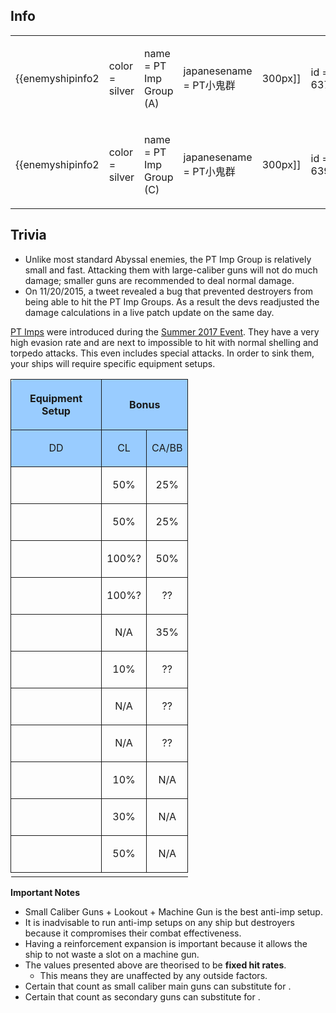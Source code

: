 ==Info==
{|
|-
| valign="top" |
{{enemyshipinfo2 
|color = silver
|name = PT Imp Group (A)
|japanesename = PT小鬼群
|image = [[File:Patrol_Boat_Imp_Group.png|300px]]
|id = 637
|class = Abyssal
|type = Patrol Torpedo Boat
|hp = 9
|firepower = 9
|armor = 19
|torpedo = 88
|evasion = 
|AA = 18
|aircraft = 0
|ASW = 
|LOS = 
|luck = 
|speed = Fast
|range = Short
|slot = 
|slot1= 22inch Torpedo Mk.II 
|slot2= 
|slot3= -
|slot4= -
|space1= 0
|space2= 0
|space3= -
|space4= - 
}}
| style="width:20px;" |
| valign="top" |
{{enemyshipinfo2 
|color = silver
|name = PT Imp Group (B)
|japanesename = PT小鬼群
|image = [[File:Patrol_Boat_Imp_Group.png|300px]]
|id = 638
|class = Abyssal
|type = Patrol Torpedo Boat
|hp = 9
|firepower = 9
|armor = 29
|torpedo = 98
|evasion = 
|AA = 18
|aircraft = 0
|ASW = 
|LOS = 
|luck = 
|speed = Fast
|range = Short
|slot = 
|slot1= 22inch Torpedo Mk.II 
|slot2= 22inch Torpedo Mk.II 
|slot3= -
|slot4= -
|space1= 0
|space2= 0
|space3= -
|space4= - 
}}
|-
| valign="top" |
{{enemyshipinfo2 
|color = silver
|name = PT Imp Group (C)
|japanesename = PT小鬼群
|image = [[File:Patrol_Boat_Imp_Group.png|300px]]
|id = 639
|class = Abyssal
|type = Patrol Torpedo Boat
|hp = 15
|firepower = 15
|armor = 29
|torpedo = 98
|evasion = 
|AA = 18
|aircraft = 0
|ASW = 
|LOS = 
|luck = 
|speed = Fast
|range = Short
|slot = 
|slot1= 22inch Torpedo Mk.II 
|slot2= 22inch Torpedo Mk.II 
|slot3= -
|slot4= -
|space1= 0
|space2= 0
|space3= -
|space4= - 
}}
| style="width:20px;" |
| valign="top" |
{{enemyshipinfo2 
|color = silver
|name = PT Imp Group (D)
|japanesename = PT小鬼群
|image = [[File:Patrol_Boat_Imp_Group.png|300px]]
|id = 640
|class = Abyssal
|type = Patrol Torpedo Boat
|hp = 18
|firepower = 18
|armor = 39
|torpedo = 118
|evasion = 
|AA = 24
|aircraft = 0
|ASW = 
|LOS = 
|luck = 
|speed = Fast
|range = Short
|slot = 
|slot1= 22inch Torpedo Mk.II 
|slot2= 22inch Torpedo Mk.II 
|slot3= -
|slot4= -
|space1= 0
|space2= 0
|space3= -
|space4= - }}
|}

==Trivia==
*Unlike most standard Abyssal enemies, the PT Imp Group is relatively small and fast. Attacking them with large-caliber guns will not do much damage; smaller guns are recommended to deal normal damage.
*On 11/20/2015, a tweet revealed a bug that prevented destroyers from being able to hit the PT Imp Groups. As a result the devs readjusted the damage calculations in a live patch update on the same day.

[[PT Imp Group|PT Imps]] were introduced during the [[Summer 2017 Event]]. They have a very high evasion rate and are next to impossible to hit with normal shelling and torpedo attacks. This even includes special attacks. In order to sink them, your ships will require specific equipment setups.


{| class="wikitable"
|-
!style="text-align: center; border-radius: 6px 0 0 0; border-style: solid; border-width: 1px; background-color:#99CCFF; width:128px;" rowspan="2"|Equipment Setup
!style="text-align: center; border-style: solid; border-width: 1px; background-color:#99CCFF; width:96px;" colspan="3"|Bonus
!style="text-align: center; border-radius: 0 6px 0 0; border-style: solid; border-width: 1px; background-color:#99CCFF; width:256px;" rowspan="2"|Notes
|-
!style="text-align: center; border-style: solid; border-width: 1px; background-color:#99CCFF; width:32px;"|DD
!style="text-align: center; border-style: solid; border-width: 1px; background-color:#99CCFF; width:32px;"|CL
!style="text-align: center; border-style: solid; border-width: 1px; background-color:#99CCFF; width:32px;"|CA/BB
|-
|style="text-align: center; border-style: solid; border-width: 1px;"| {{RedGunLight}} {{SurfaceShipPersonnel}}
|style="text-align: center; border-style: solid; border-width: 1px;"| 50%
|style="text-align: center; border-style: solid; border-width: 1px;"| 25%
|style="text-align: center; border-style: solid; border-width: 1px;"| N/A
|style="text-align: center; border-style: solid; border-width: 1px;"| Adding more main guns does not increase the hit rate. Adding more lookouts '''halves''' the rate.
|-
|style="text-align: center; border-style: solid; border-width: 1px;"|{{SurfaceShipPersonnel}} {{GreenGunMG}}
|style="text-align: center; border-style: solid; border-width: 1px;"| 50%
|style="text-align: center; border-style: solid; border-width: 1px;"| 25%
|style="text-align: center; border-style: solid; border-width: 1px;"| N/A
|style="text-align: center; border-style: solid; border-width: 1px;"|
|-
|style="text-align: center; border-style: solid; border-width: 1px;"|{{SurfaceShipPersonnel}} {{GreenGunMG}} {{GreenGunMG}}
|style="text-align: center; border-style: solid; border-width: 1px;"| 100%?
|style="text-align: center; border-style: solid; border-width: 1px;"| 50%
|style="text-align: center; border-style: solid; border-width: 1px;"| 30%
|style="text-align: center; border-style: solid; border-width: 1px;"| 
|-
|style="text-align: center; border-style: solid; border-width: 1px;"| {{RedGunLight}} {{SurfaceShipPersonnel}} {{GreenGunMG}}
|style="text-align: center; border-style: solid; border-width: 1px;"| 100%?
|style="text-align: center; border-style: solid; border-width: 1px;"| ??
|style="text-align: center; border-style: solid; border-width: 1px;"| ??
|style="text-align: center; border-style: solid; border-width: 1px;"| 
|-
|style="text-align: center; border-style: solid; border-width: 1px;"| {{YellowGun}} {{SurfaceShipPersonnel}}
|style="text-align: center; border-style: solid; border-width: 1px;"| N/A
|style="text-align: center; border-style: solid; border-width: 1px;"| 35%
|style="text-align: center; border-style: solid; border-width: 1px;"| 15%
|style="text-align: center; border-style: solid; border-width: 1px;"| 
|-
|style="text-align: center; border-style: solid; border-width: 1px;"| {{Radar}} {{SurfaceShipPersonnel}}
|style="text-align: center; border-style: solid; border-width: 1px;"| 10%
|style="text-align: center; border-style: solid; border-width: 1px;"| ??
|style="text-align: center; border-style: solid; border-width: 1px;"| ??
|style="text-align: center; border-style: solid; border-width: 1px;"| Only applies to RADARs with LOS stats greater than 5.
|-
|style="text-align: center; border-style: solid; border-width: 1px;"| {{YellowGun}} {{GreenGunMG}} {{Seaplane}}
|style="text-align: center; border-style: solid; border-width: 1px;"| N/A
|style="text-align: center; border-style: solid; border-width: 1px;"| ??
|style="text-align: center; border-style: solid; border-width: 1px;"| 45%
|style="text-align: center; border-style: solid; border-width: 1px;"| Only applies to [[:Category:Zuiun|Zuiuns]].
|-
|style="text-align: center; border-style: solid; border-width: 1px;"| {{YellowGun}} {{Seaplane}} {{SurfaceShipPersonnel}}
|style="text-align: center; border-style: solid; border-width: 1px;"| N/A
|style="text-align: center; border-style: solid; border-width: 1px;"| ??
|style="text-align: center; border-style: solid; border-width: 1px;"| 75%
|style="text-align: center; border-style: solid; border-width: 1px;"|
|-
|style="text-align: center; border-style: solid; border-width: 1px;"| {{RedGunLight}} {{GreenGunMG}}
|style="text-align: center; border-style: solid; border-width: 1px;"| 10%
|style="text-align: center; border-style: solid; border-width: 1px;"| N/A
|style="text-align: center; border-style: solid; border-width: 1px;"| N/A
|style="text-align: center; border-style: solid; border-width: 1px;"| Destroyer only.
|-
|style="text-align: center; border-style: solid; border-width: 1px;"| {{RedGunLight}} {{RedGunLight}} {{GreenGunMG}}
|style="text-align: center; border-style: solid; border-width: 1px;"| 30%
|style="text-align: center; border-style: solid; border-width: 1px;"| N/A
|style="text-align: center; border-style: solid; border-width: 1px;"| N/A
|style="text-align: center; border-style: solid; border-width: 1px;"| Destroyer only.
|-
|style="text-align: center; border-style: solid; border-width: 1px;"| {{RedGunLight}} {{GreenGunMG}} {{GreenGunMG}}
|style="text-align: center; border-style: solid; border-width: 1px;"| 50%
|style="text-align: center; border-style: solid; border-width: 1px;"| N/A
|style="text-align: center; border-style: solid; border-width: 1px;"| N/A
|style="text-align: center; border-style: solid; border-width: 1px;"| Destroyer only.
|-
|}<references/>
{{clear}}


'''Important Notes'''
* Small Caliber Guns + Lookout + Machine Gun is the best anti-imp setup.
* It is inadvisable to run anti-imp setups on any ship but destroyers because it compromises their combat effectiveness.
* Having a reinforcement expansion is important because it allows the ship to not waste a slot on a machine gun.
* The values presented above are theorised to be '''fixed hit rates'''.
** This means they are unaffected by any outside factors.
* Certain {{GreenGunDP}} that count as small caliber main guns can substitute for {{RedGunLight}}.
* Certain {{GreenGunDP}} that count as secondary guns can substitute for {{YellowGun}}.


{{enemyshiplist}}